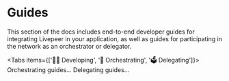 
# Guides

This section of the docs includes end-to-end developer guides for integrating Livepeer in your application, as well as guides for participating in the network as an orchestrator or delegator.

<Tabs items={['🧑‍💻 Developing', '🚏 Orchestrating', '🗳 Delegating']}>
  <Tab>
    <Cards num={3}>
      <Card
        title="Title"
        description="Description..."
        icon="🧰"
        href="/guides/developing/quickstart"
      />
      <Card
        title="Title"
        description="Description..."
        icon="📜"
        href="/guides/developing/quickstart"
      />
      <Card
        title="Title"
        description="Description..."
        icon="🧑‍🚀"
        href="/guides/developing/quickstart"
      />
      <Card
        title="Title"
        description="Description..."
        icon="📜"
        href="/guides/developing/quickstart"
      />
      <Card
        title="Title"
        description="Description..."
        icon="📱"
        href="/guides/developing/quickstart"
      />
    </Cards>
  </Tab>
  <Tab>Orchestrating guides...</Tab>
  <Tab>Delegating guides...</Tab>
</Tabs>
